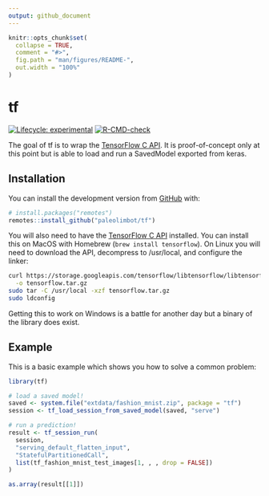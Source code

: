 ```yaml
---
output: github_document
---
```


<!-- README.md is generated from README.Rmd. Please edit that file -->

```r
knitr::opts_chunk$set(
  collapse = TRUE,
  comment = "#>",
  fig.path = "man/figures/README-",
  out.width = "100%"
)
```

# tf

<!-- badges: start -->
[![Lifecycle: experimental](https://img.shields.io/badge/lifecycle-experimental-orange.svg)](https://lifecycle.r-lib.org/articles/stages.html#experimental)
[![R-CMD-check](https://github.com/paleolimbot/tf/workflows/R-CMD-check/badge.svg)](https://github.com/paleolimbot/tf/actions)
<!-- badges: end -->

The goal of tf is to wrap the [TensorFlow C API](https://www.tensorflow.org/install/lang_c). It is proof-of-concept only at this point but is able to load and run a SavedModel exported from keras.

## Installation

You can install the development version from [GitHub](https://github.com/) with:

``` r
# install.packages("remotes")
remotes::install_github("paleolimbot/tf")
```

You will also need to have the [TensorFlow C API](https://www.tensorflow.org/install/lang_c) installed. You can install this on MacOS with Homebrew (`brew install tensorflow`). On Linux you will need to download the API, decompress to /usr/local, and configure the linker:

``` bash
curl https://storage.googleapis.com/tensorflow/libtensorflow/libtensorflow-cpu-linux-x86_64-2.4.0.tar.gz \
  -o tensorflow.tar.gz
sudo tar -C /usr/local -xzf tensorflow.tar.gz
sudo ldconfig
```

Getting this to work on Windows is a battle for another day but a binary of the library does exist.

## Example

This is a basic example which shows you how to solve a common problem:

```r
library(tf)

# load a saved model!
saved <- system.file("extdata/fashion_mnist.zip", package = "tf")
session <- tf_load_session_from_saved_model(saved, "serve")

# run a prediction!
result <- tf_session_run(
  session,
  "serving_default_flatten_input",
  "StatefulPartitionedCall",
  list(tf_fashion_mnist_test_images[1, , , drop = FALSE])
)

as.array(result[[1]])
```
